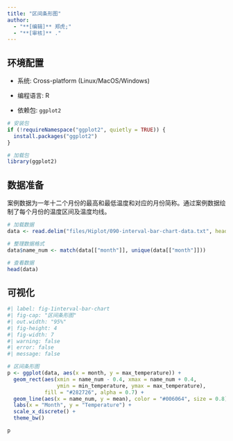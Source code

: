 ```yaml
---
title: "区间条形图"
author:
  - "**[编辑]** 郑虎;"
  - "**[审核]** ."
---
```


## 环境配置

-   系统: Cross-platform (Linux/MacOS/Windows)

-   编程语言: R

-   依赖包: `ggplot2`

```r
# 安装包
if (!requireNamespace("ggplot2", quietly = TRUE)) {
  install.packages("ggplot2")
}

# 加载包
library(ggplot2)
```

## 数据准备

案例数据为一年十二个月份的最高和最低温度和对应的月份简称。通过案例数据绘制了每个月份的温度区间及温度均线。

```r
# 加载数据
data <- read.delim("files/Hiplot/090-interval-bar-chart-data.txt", header = T)

# 整理数据格式
data$name_num <- match(data[["month"]], unique(data[["month"]]))

# 查看数据
head(data)
```

## 可视化

```r
#| label: fig-1interval-bar-chart
#| fig-cap: "区间条形图"
#| out.width: "95%"
#| fig-height: 4
#| fig-width: 7
#| warning: false
#| error: false
#| message: false

# 区间条形图
p <- ggplot(data, aes(x = month, y = max_temperature)) +
  geom_rect(aes(xmin = name_num - 0.4, xmax = name_num + 0.4,
                ymin = min_temperature, ymax = max_temperature), 
            fill = "#282726", alpha = 0.7) +
  geom_line(aes(x = name_num, y = mean), color = "#006064", size = 0.8) +
  labs(x = "Month", y = "Temperature") +
  scale_x_discrete() +
  theme_bw()

p
```



